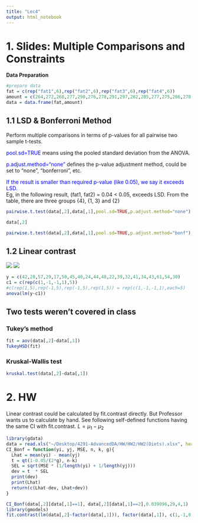 ```yaml
---
title: "Lec4"
output: html_notebook
---
```


# 1. Slides: Multiple Comparisons and Constraints
**Data Preparation**
```r
#prepare data
fat = c(rep("fat1",6),rep("fat2",6),rep("fat3",6),rep("fat4",6))
amount = c(264,272,268,277,290,276,278,291,297,282,285,277,275,286,278,271,263,276,255,266,248,264,270,268)
data = data.frame(fat,amount)
```
## 1.1 LSD & Bonferroni Method
Perform multiple comparisons in terms of p-values for all pairwise two sample t-tests.

<span style="color:blue">pool.sd=TRUE</span>
 means using the pooled standard deviation from the ANOVA.
 
<span style="color:blue">p.adjust.method="none"</span> defines the p-value adjustment method, could be set to "none", "bonferroni", etc.

<span style="color:blue">If the result is smaller than required p-value (like 0.05), we say it exceeds LSD.</span> <br>
Eg, in the following result, (fat1, fat2) = 0.04 < 0.05, exceeds LSD.
From the table, there are three groups {4}, {1, 3} and {2}
```r
pairwise.t.test(data[,2],data[,1],pool.sd=TRUE,p.adjust.method="none")
```
```r
data[,2]
```

```r
pairwise.t.test(data[,2],data[,1],pool.sd=TRUE,p.adjust.method="bonf") #bonferroni
```

## 1.2 Linear contrast
![](Pics/Fig4-1.png)
![](Pics/Fig4-2.png)
```r
y = c(42,28,57,29,17,50,45,40,24,44,48,22,39,32,41,34,43,61,54,30)
c1 = c(rep(c(1,-1,-1,1),5))
#c(rep(1,5),rep(-1,5),rep(-1,5),rep(1,5)) = rep(c(1,-1,-1,1),each=5)
anova(lm(y~c1))

```




## Two tests weren't covered in class
### Tukey's method
```r
fit = aov(data[,2]~data[,1])
TukeyHSD(fit)
```
### Kruskal-Wallis test
```r
kruskal.test(data[,2]~data[,1])
```

# 2. HW
Linear contrast could be calculated by fit.contrast directly. 
But Professor wants us to calculate by hand.
See following self-defined functions having the same CI with fit.contrast.
$L=\mu_1 - \mu_2$
```r
library(gdata)
data = read.xls("~/Desktop/4291-AdvancedDA/HW/HW2/HW2(Diets).xlsx", header=TRUE)
CI_Bonf = function(yi, yj, MSE, n, k, g){
  Lhat = mean(yi) - mean(yj)
  t = qt(1-0.05/(2*g), n-k)
  SEL = sqrt(MSE * (1/length(yi) + 1/length(yj)))
  dev = t  * SEL
  print(dev)
  print(Lhat)
  return(c(Lhat-dev, Lhat+dev))
}

CI_Bonf(data[,2][data[,1]==1], data[,2][data[,1]==2],0.039096,29,4,1)
library(gmodels)
fit.contrast(lm(data[,2]~factor(data[,1])), factor(data[,1]), c(1,-1,0,0), conf=0.95)
```




